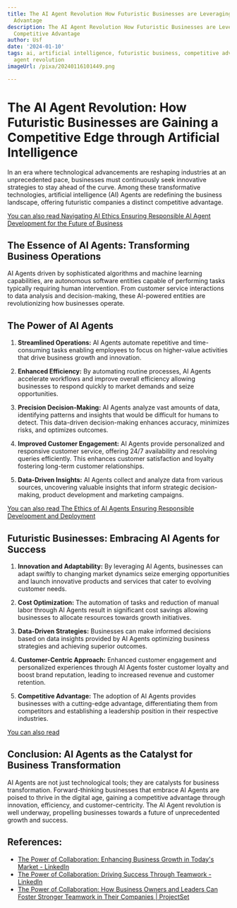 ```yaml
---
title: The AI Agent Revolution How Futuristic Businesses are Leveraging AI for Competitive
  Advantage
description: The AI Agent Revolution How Futuristic Businesses are Leveraging AI for
  Competitive Advantage
author: Usf
date: '2024-01-10'
tags: ai, artificial intelligence, futuristic business, competitive advantage, ai
  agent revolution
imageUrl: /pixa/20240116101449.png

---
```

# The AI Agent Revolution: How Futuristic Businesses are Gaining  a Competitive Edge through Artificial Intelligence

In  an era  where technological advancements are reshaping industries at an unprecedented pace, businesses must  continuously seek  innovative  strategies to stay ahead of the curve. Among these transformative technologies, artificial intelligence (AI) Agents are redefining the business landscape, offering futuristic companies a distinct competitive advantage.

[You can also read Navigating AI  Ethics Ensuring  Responsible AI Agent Development for the Future of Business](Navigating%20AI%20Ethics%20Ensuring%20Responsible%20AI%20Agent%20Development%20for%20the%20Future%20of%20Business)


## The Essence of  AI Agents: Transforming Business Operations

AI  Agents driven  by sophisticated algorithms and machine learning capabilities, are autonomous software entities capable of performing tasks typically  requiring  human intervention. From customer service interactions to data analysis and decision-making, these AI-powered entities are revolutionizing how businesses operate.

## The Power of AI Agents

1. **Streamlined Operations:** AI Agents automate repetitive and time-consuming tasks enabling employees to focus on higher-value activities that drive business growth and innovation.

2. **Enhanced  Efficiency:** By automating routine processes, AI  Agents  accelerate workflows and  improve overall efficiency allowing businesses to respond quickly to market demands and  seize opportunities.

3. **Precision Decision-Making:** AI Agents  analyze vast amounts of data, identifying patterns and insights that would be difficult for humans to detect. This data-driven decision-making enhances accuracy, minimizes risks, and optimizes outcomes.

4. **Improved  Customer Engagement:** AI Agents provide personalized  and responsive customer service, offering  24/7 availability and resolving queries efficiently. This enhances customer satisfaction and loyalty fostering long-term customer relationships.

5. **Data-Driven Insights:** AI Agents collect and  analyze data from various sources, uncovering valuable  insights that inform strategic decision-making, product  development and marketing campaigns.

[You can  also read The Ethics of  AI Agents Ensuring Responsible Development and Deployment](The%20Ethics%20of%20AI%20Agents%20Ensuring%20Responsible%20Development%20and%20Deployment)


## Futuristic Businesses: Embracing  AI Agents for Success

1. **Innovation and Adaptability:** By leveraging AI  Agents, businesses can  adapt swiftly to changing market dynamics seize  emerging opportunities and launch  innovative products and services that cater  to evolving customer needs.

2. **Cost Optimization:** The automation of tasks and reduction of manual labor through AI Agents result in significant cost savings allowing businesses to allocate resources towards growth initiatives.

3. **Data-Driven Strategies:** Businesses  can make  informed decisions based on data insights provided by AI Agents optimizing  business strategies  and achieving superior outcomes.

4. **Customer-Centric Approach:** Enhanced customer engagement and personalized experiences through AI Agents foster customer loyalty and  boost brand reputation, leading to increased revenue and customer retention.

5. **Competitive Advantage:** The adoption of AI Agents provides businesses with a cutting-edge advantage, differentiating them from  competitors  and establishing a leadership position  in their respective industries.

[You can also read ]()


## Conclusion: AI Agents as the Catalyst  for Business Transformation

AI Agents are not just technological tools; they are  catalysts for  business transformation. Forward-thinking businesses that embrace AI Agents are poised to thrive in the digital age, gaining a competitive advantage through innovation, efficiency,  and customer-centricity. The AI Agent revolution  is well underway, propelling businesses towards a future of  unprecedented growth and success.

## References:
- [The Power of Collaboration: Enhancing Business Growth in Today's Market - LinkedIn](https://www.linkedin.com/pulse/power-collaboration-enhancing-business-growth-todays-market-cat)
- [The Power of Collaboration: Driving Success Through Teamwork - LinkedIn](https://www.linkedin.com/pulse/power-collaboration-driving-success-through-teamwork-the-hub-ops)
- [The Power of Collaboration: How Business Owners and Leaders Can Foster Stronger Teamwork in Their Companies | ProjectSet](https://projectset.com/blog/detail/the-power-of-collaboration-how-business-owners-and-leaders-can-foster-stronger-teamwork-in-their-companies)
